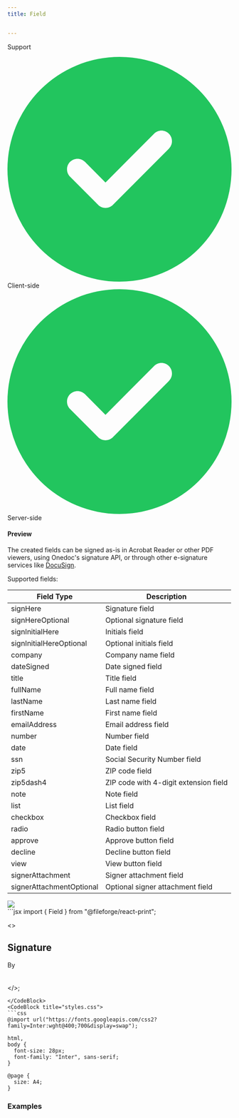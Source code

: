 ```yaml
---
title: Field


---
```


Support

<div style={{
    display: "grid",
    gridTemplateColumns: "repeat(2, 1fr)",
    gap: "0.5rem",
  }}><div className="flex items-center p-3 border rounded-md border-gray-700" style={{borderColor: '#374151'}}><svg xmlns="http://www.w3.org/2000/svg" className="h-5 w-5 mr-2" viewBox="0 0 512 512"><path fill="#22c55e" d="M256 512A256 256 0 1 0 256 0a256 256 0 1 0 0 512zM369 209L241 337c-9.4 9.4-24.6 9.4-33.9 0l-64-64c-9.4-9.4-9.4-24.6 0-33.9s24.6-9.4 33.9 0l47 47L335 175c9.4-9.4 24.6-9.4 33.9 0s9.4 24.6 0 33.9z"/></svg><span>Client-side</span></div><div className="flex items-center p-3 border rounded-md" style={{borderColor: '#374151'}}><svg xmlns="http://www.w3.org/2000/svg" className="h-5 w-5 mr-2" viewBox="0 0 512 512"><path fill="#22c55e" d="M256 512A256 256 0 1 0 256 0a256 256 0 1 0 0 512zM369 209L241 337c-9.4 9.4-24.6 9.4-33.9 0l-64-64c-9.4-9.4-9.4-24.6 0-33.9s24.6-9.4 33.9 0l47 47L335 175c9.4-9.4 24.6-9.4 33.9 0s9.4 24.6 0 33.9z"/></svg><span>Server-side</span></div></div>

#### Preview

The created fields can be signed as-is in Acrobat Reader or other PDF viewers, using Onedoc's signature API, or through other e-signature services like [DocuSign](https://developers.docusign.com/docs/esign-rest-api/esign101/concepts/tabs/pdf-transform/).

Supported fields:

| Field Type | Description |
|------------|-------------|
| signHere | Signature field |
| signHereOptional | Optional signature field |
| signInitialHere | Initials field |
| signInitialHereOptional | Optional initials field |
| company | Company name field |
| dateSigned | Date signed field |
| title | Title field |
| fullName | Full name field |
| lastName | Last name field |
| firstName | First name field |
| emailAddress | Email address field |
| number | Number field |
| date | Date field |
| ssn | Social Security Number field |
| zip5 | ZIP code field |
| zip5dash4 | ZIP code with 4-digit extension field |
| note | Note field |
| list | List field |
| checkbox | Checkbox field |
| radio | Radio button field |
| approve | Approve button field |
| decline | Decline button field |
| view | View button field |
| signerAttachment | Signer attachment field |
| signerAttachmentOptional | Optional signer attachment field |

<Frame background="subtle"><img src="../../images/previews/field-81a661f2/document.1.jpg" style={{  width: '100%', height: 'auto', maxHeight: '500px', borderRadius: "0.25rem", overflow: "hidden", border: '1px solid #E5E4E2' }} /></Frame>

<div style={{paddingTop: "1rem", paddingBottom: "1rem"}}><CodeBlocks>
<CodeBlock title="template.tsx">
```jsx
import { Field } from "@fileforge/react-print";

<>
  <Tailwind>
    <h2 className="text-xl font-bold mb-4">Signature</h2>
    <div className="p-4 rounded-md border border-gray-200">
      By
      <br />
      <Field
        type="fullName"
        signee="sender"
        defaultValue="John Doe"
        className="border-b border-b-gray-300"
      />
      <br />
      <Field
        type="dateSigned"
        signee="sender"
        defaultValue="04/18/2024"
        className="border-b border-b-gray-300"
      />
      <br />
      <Field
        type="signHere"
        signee="sender"
        className="border border-gray-300 h-48"
      />
    </div>
  </Tailwind>
</>;

```
</CodeBlock>
<CodeBlock title="styles.css">
```css
@import url("https://fonts.googleapis.com/css2?family=Inter:wght@400;700&display=swap");

html,
body {
  font-size: 28px;
  font-family: "Inter", sans-serif;
}

@page {
  size: A4;
}

```
</CodeBlock>
</CodeBlocks></div>

### Examples

